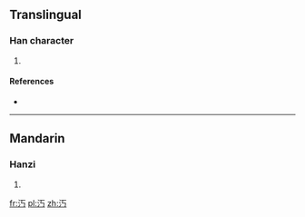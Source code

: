 ==Translingual==

===Han character===
{{Han char|rn=85|rad=水|as=02|sn=5|four=|canj=水一女尸 (EMVS)}}

# {{defn|Han|sort=水02}}

====References====
* {{Han ref|kx=0604.080|dkj=17109|dj=0998.030|hdz=31548.050|uh=6C45|ud=27717}}

----

==Mandarin==

===Hanzi===
{{cmn-hanzi|pin=[[miǎn]] ([[mian3]])|wg=mien<sup>3</sup>}}

# {{defn|lang=cmn|sort=水02}}

[[fr:汅]]
[[pl:汅]]
[[zh:汅]]